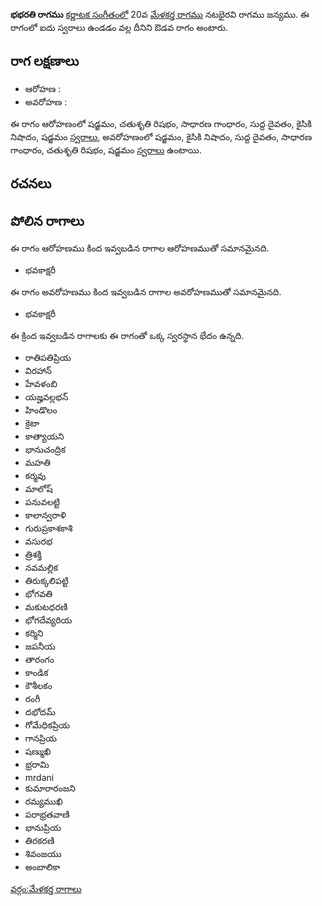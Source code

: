 {{Infobox ragam
	| name          	= భభరతి
	| synonym	    	= 
	| mela          	= 
	| chakra        	= 
	| janaka        	= 
	| type          	= ఔడవ
	| arohanam      	= {{svaraC|S|R2|G2|D1|N2|S'}} 
	| avarohanam    	= {{svaraC|S'|N2|D1|G2|R2|S}}
	| jeeva         	=
	| chhaya        	=
	| nyasa         	=
	| vishesha      	= 
	| equivalent  		= 
}}
{{కర్ణాటక సంగీత రాగాలు}}
'''భభరతి రాగము''' [[కర్ణాటక సంగీతం]]లో 20వ [[మేళకర్త రాగము]] నటభైరవి రాగము జన్యము.  ఈ రాగంలో ఐదు స్వరాలు ఉండడం వల్ల దీనిని ఔడవ రాగం అంటారు.


==రాగ లక్షణాలు==


* ఆరోహణ : {{svaraC|S|R2|G2|D1|N2|S'}} 
* అవరోహణ : {{svaraC|S'|N2|D1|G2|R2|S}}

ఈ రాగం ఆరోహణంలో షడ్జమం, చతుశృతి రిషభం, సాధారణ గాంధారం, సుద్ద దైవతం, కైసికి నిషాదం, షడ్జమం [[స్వరాలు]], అవరోహణంలో షడ్జమం, కైసికి నిషాదం, సుద్ద దైవతం, సాధారణ గాంధారం, చతుశృతి రిషభం, షడ్జమం [[స్వరాలు]] ఉంటాయి.

==రచనలు==



==పోలిన రాగాలు==
ఈ రాగం ఆరోహణము కింద ఇవ్వబడిన రాగాల ఆరోహణముతో సమానమైనది.
* భవకాక్షరీ

ఈ రాగం అవరోహణము కింద ఇవ్వబడిన రాగాల అవరోహణముతో సమానమైనది.
* భవకాక్షరీ

ఈ క్రింద ఇవ్వబడిన రాగాలకు ఈ రాగంతో ఒక్క స్వరస్థాన భేదం ఉన్నది.
* రాతిపతిప్రియ
* విరహాన్
* హేవళంబి
* యజ్హవల్లభన్
* హిండొలం
* క్రెటా
* కాత్యాయని
* భానుచంద్రిక
* మహతి
* కర్మవు
* మాలోష్
* పనువలట్టి
* కాలాన్వరాళి
* గురుప్రకాశకాశి
* వసురభ
* త్రిశక్తి
* నవమల్లిక
* తిరుక్కలిపట్టి
* భోగవతి
* మకుటధరణి
* భోగదేవ్యరియ
* కర్మిని
* జపనీయ
* తారంగం
* కాండిక
* కౌశీలకం
* రంగీ
* దభోదమ్
* గోమేధికప్రియ
* గానప్రియ
* షణ్ముఖి
* భ్రరామి
* mrdani
* కుమారారంజని
* రమ్యముఖి
* పరాభ్రతవాణి
* భానుప్రియ
* తిరకరణి
* శివంజయు
* అంబాలికా



[[వర్గం:మేళకర్త రాగాలు]]